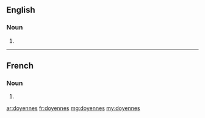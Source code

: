 ==English==

===Noun===
{{head|en}}

# {{plural of|doyenne}}

----

==French==

===Noun===
{{head|fr|g=f-p}}

# {{plural of|doyenne|lang=fr}}

[[ar:doyennes]]
[[fr:doyennes]]
[[mg:doyennes]]
[[my:doyennes]]